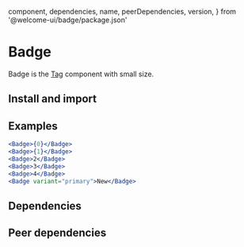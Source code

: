   component,
  dependencies,
  name,
  peerDependencies,
  version,
} from '@welcome-ui/badge/package.json'

# Badge

<tagversion version={version} name={name} component={component} />

Badge is the [Tag](/components/tag) component with small size.

## Install and import

<usage component={component} name={name} peerDependencies={peerDependencies} />

## Examples

```jsx row
<Badge>{0}</Badge>
<Badge>{1}</Badge>
<Badge>2</Badge>
<Badge>3</Badge>
<Badge>4</Badge>
<Badge variant="primary">New</Badge>
```

## Dependencies

<dependencies dependencies={dependencies} />

## Peer dependencies

<dependencies dependencies={peerDependencies} />
